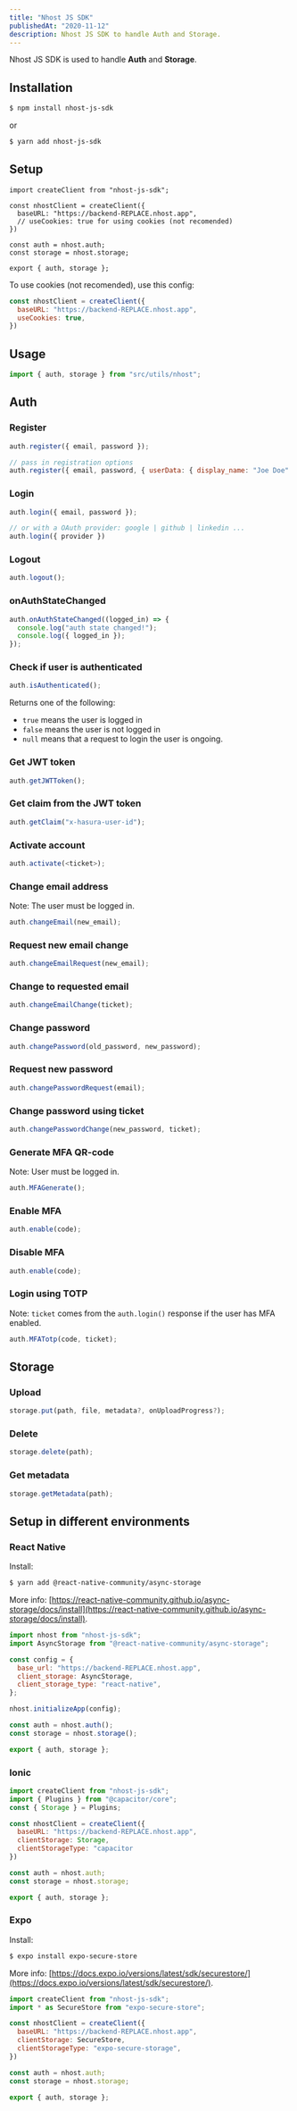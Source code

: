 ```yaml
---
title: "Nhost JS SDK"
publishedAt: "2020-11-12"
description: Nhost JS SDK to handle Auth and Storage.
---
```


Nhost JS SDK is used to handle **Auth** and **Storage**.

## Installation

```bash
$ npm install nhost-js-sdk
```

or

```bash
$ yarn add nhost-js-sdk
```

## Setup

```js:/src/utils/nhost
import createClient from "nhost-js-sdk";

const nhostClient = createClient({
  baseURL: "https://backend-REPLACE.nhost.app",
  // useCookies: true for using cookies (not recomended)
})

const auth = nhost.auth;
const storage = nhost.storage;

export { auth, storage };
```

To use cookies (not recomended), use this config:

```js
const nhostClient = createClient({
  baseURL: "https://backend-REPLACE.nhost.app",
  useCookies: true,
})
```

## Usage

```js
import { auth, storage } from "src/utils/nhost";
```

## Auth

### Register

```js
auth.register({ email, password });

// pass in registration options
auth.register({ email, password, { userData: { display_name: "Joe Doe" }} });
```

### Login

```js
auth.login({ email, password });

// or with a OAuth provider: google | github | linkedin ...
auth.login({ provider })
```

### Logout

```js
auth.logout();
```

### onAuthStateChanged

```js
auth.onAuthStateChanged((logged_in) => {
  console.log("auth state changed!");
  console.log({ logged_in });
});
```

### Check if user is authenticated

```js
auth.isAuthenticated();
```

Returns one of the following:

- `true` means the user is logged in
- `false` means the user is not logged in
- `null` means that a request to login the user is ongoing.

### Get JWT token

```js
auth.getJWTToken();
```

### Get claim from the JWT token

```js
auth.getClaim("x-hasura-user-id");
```

### Activate account

```js
auth.activate(<ticket>);
```

### Change email address

Note: The user must be logged in.

```js
auth.changeEmail(new_email);
```

### Request new email change

```js
auth.changeEmailRequest(new_email);
```

### Change to requested email

```js
auth.changeEmailChange(ticket);
```

### Change password

```js
auth.changePassword(old_password, new_password);
```

### Request new password

```js
auth.changePasswordRequest(email);
```

### Change password using ticket

```js
auth.changePasswordChange(new_password, ticket);
```

### Generate MFA QR-code

Note: User must be logged in.

```js
auth.MFAGenerate();
```

### Enable MFA

```js
auth.enable(code);
```

### Disable MFA

```js
auth.enable(code);
```

### Login using TOTP

Note: `ticket` comes from the `auth.login()` response if the user has MFA enabled.

```js
auth.MFATotp(code, ticket);
```

## Storage

### Upload

```js
storage.put(path, file, metadata?, onUploadProgress?);
```

### Delete

```js
storage.delete(path);
```

### Get metadata

```js
storage.getMetadata(path);
```

## Setup in different environments

### React Native

Install:

```bash
$ yarn add @react-native-community/async-storage
```

More info: [https://react-native-community.github.io/async-storage/docs/install](https://react-native-community.github.io/async-storage/docs/install).

```js
import nhost from "nhost-js-sdk";
import AsyncStorage from "@react-native-community/async-storage";

const config = {
  base_url: "https://backend-REPLACE.nhost.app",
  client_storage: AsyncStorage,
  client_storage_type: "react-native",
};

nhost.initializeApp(config);

const auth = nhost.auth();
const storage = nhost.storage();

export { auth, storage };
```

### Ionic

```js
import createClient from "nhost-js-sdk";
import { Plugins } from "@capacitor/core";
const { Storage } = Plugins;

const nhostClient = createClient({
  baseURL: "https://backend-REPLACE.nhost.app",
  clientStorage: Storage,
  clientStorageType: "capacitor
})

const auth = nhost.auth;
const storage = nhost.storage;

export { auth, storage };
```

### Expo

Install:

```bash
$ expo install expo-secure-store
```

More info: [https://docs.expo.io/versions/latest/sdk/securestore/](https://docs.expo.io/versions/latest/sdk/securestore/).

```js
import createClient from "nhost-js-sdk";
import * as SecureStore from "expo-secure-store";

const nhostClient = createClient({
  baseURL: "https://backend-REPLACE.nhost.app",
  clientStorage: SecureStore,
  clientStorageType: "expo-secure-storage",
})

const auth = nhost.auth;
const storage = nhost.storage;

export { auth, storage };
```
